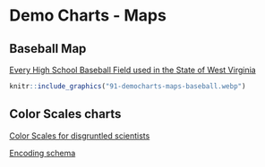 # Demo Charts - Maps


## Baseball Map
[Every High School Baseball Field used in the State of West Virginia](https://www.reddit.com/r/baseball/comments/zvta0h/oc_every_high_school_baseball_field_used_in_the/)


```{r pressure, echo=FALSE, fig.cap="Baseball Map by ", out.width = '100%'}
knitr::include_graphics("91-democharts-maps-baseball.webp")
```

## Color Scales charts

[Color Scales for disgruntled scientists](https://xkcd.com/2537/) 

[Encoding schema](https://xkcd.com/2864/)